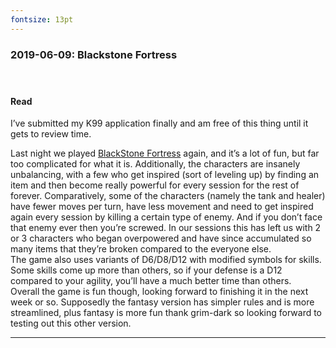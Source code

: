 ---
fontsize: 13pt
---


### 2019-06-09: Blackstone Fortress{.tabset}

####  <span>&#8203;</span>

#### Read {.tabset}

I've submitted my K99 application finally and am free of this thing until it gets to review time.

Last night we played [BlackStone Fortress](https://www.games-workshop.com/en-US/Warhammer-Quest-Blackstone-Fortress-2018-eng) again, and it's a lot of fun, but far too complicated for what it is. Additionally, the characters are insanely unbalancing, with a few who get inspired (sort of leveling up) by finding an item and then become really powerful for every session for the rest of forever. Comparatively, some of the characters (namely the tank and healer) have fewer moves per turn, have less movement and need to get inspired again every session by killing a certain type of enemy. And if you don't face that enemy ever then you're screwed. In our sessions this has left us with 2 or 3 characters who began overpowered and have since accumulated so many items that they're broken compared to the everyone else.<br>
The game also uses variants of D6/D8/D12 with modified symbols for skills. Some skills come up more than others, so if your defense is a D12 compared to your agility, you'll have a much better time than others.<br>
Overall the game is fun though, looking forward to finishing it in the next week or so. Supposedly the fantasy version has simpler rules and is more streamlined, plus fantasy is more fun thank grim-dark so looking forward to testing out this other version.


-----

